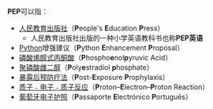 '''PEP'''可以指：

* [[人民教育出版社|人民教育出版社]]（'''P'''eople's '''E'''ducation '''P'''ress）
** 人民教育出版社出版的一种小学英语教科书也称'''PEP英语'''
* [[Python|Python]]增强建议（'''P'''ython '''E'''nhancement '''P'''roposal）
* [[磷酸烯醇式丙酮酸|磷酸烯醇式丙酮酸]]（'''P'''hospho'''e'''nol'''p'''yruvic Acid）
* [[聚磷酸雌二醇|聚磷酸雌二醇]]（'''P'''oly'''e'''stradiol '''p'''hosphate）
* [[暴露后预防疗法|暴露后预防疗法]]（'''P'''ost-'''E'''xposure '''P'''rophylaxis）
* [[質子﹣質子鏈反應#pep反應|质子﹣电子﹣质子反应]]（'''P'''roton–'''E'''lectron–'''P'''roton Reaction）
* [[葡萄牙護照#新版電子護照|葡萄牙电子护照]]（'''P'''assaporte '''E'''lectrónico '''P'''ortuguês）

{{disambig|cat=三字拉丁字母缩写消歧义}}